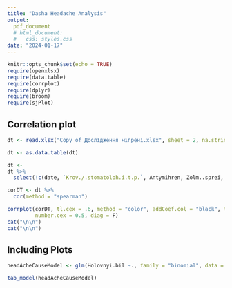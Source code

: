 ```yaml
---
title: "Dasha Headache Analysis"
output:
  pdf_document
  # html_document:
  #   css: styles.css
date: "2024-01-17"
---
```


```r
knitr::opts_chunk$set(echo = TRUE)
require(openxlsx)        
require(data.table)        
require(corrplot)        
require(dplyr)        
require(broom)        
require(sjPlot)        
```

## Correlation plot

```r
dt <- read.xlsx("Copy of Дослідження мігрені.xlsx", sheet = 2, na.strings = 0)

dt <- as.data.table(dt)

dt <- 
dt %>%
  select(!c(date, `Krov./.stomatoloh.i.t.p.`, Antymihren, Zolm..sprei, `Mahne.V6./.vit.D`, Bifren, Prypys.vid.nevroloha, Inshi.liky)) 

corDT <- dt %>% 
  cor(method = "spearman")

corrplot(corDT, tl.cex = .6, method = "color", addCoef.col = "black", type = "lower", 
         number.cex = 0.5, diag = F)
cat("\n\n")
cat("\n\n")
```

## Including Plots


```r
headAcheCauseModel <- glm(Holovnyi.bil ~., family = "binomial", data = dt)
```



```r
tab_model(headAcheCauseModel)
```

